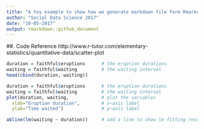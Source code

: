 ```yaml
---
title: "A toy example to show how we generate markdown file form Rmarkdown and share it on GitHub"
author: "Social Data Science 2017"
date: "10-05-2017"
output: rmarkdown::github_document
---
```


##. Code Reference http://www.r-tutor.com/elementary-statistics/quantitative-data/scatter-plot

```r
duration = faithful$eruptions      # the eruption durations 
waiting = faithful$waiting         # the waiting interval 
head(cbind(duration, waiting)) 

duration = faithful$eruptions      # the eruption durations 
waiting = faithful$waiting         # the waiting interval 
plot(duration, waiting,            # plot the variables 
  xlab="Eruption duration",        # x−axis label 
  ylab="Time waited")              # y−axis label

abline(lm(waiting ~ duration))     # add a line to show lm fitting result
```